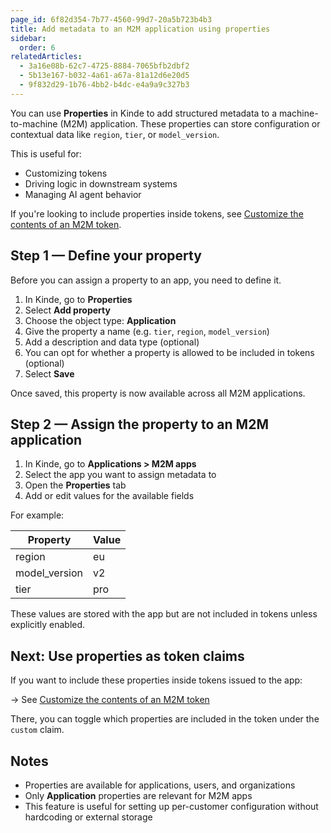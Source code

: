 ```yaml
---
page_id: 6f82d354-7b77-4560-99d7-20a5b723b4b3
title: Add metadata to an M2M application using properties
sidebar:
  order: 6
relatedArticles:
  - 3a16e08b-62c7-4725-8884-7065bfb2dbf2
  - 5b13e167-b032-4a61-a67a-81a12d6e20d5
  - 9f832d29-1b76-4bb2-b4dc-e4a9a9c327b3
---
```


You can use **Properties** in Kinde to add structured metadata to a machine-to-machine (M2M) application. These properties can store configuration or contextual data like `region`, `tier`, or `model_version`.

This is useful for:
- Customizing tokens
- Driving logic in downstream systems
- Managing AI agent behavior

If you're looking to include properties inside tokens, see [Customize the contents of an M2M token](/build/applications/m2m-customize-token/).

## Step 1 — Define your property

Before you can assign a property to an app, you need to define it.

1. In Kinde, go to **Properties**
2. Select **Add property**
3. Choose the object type: **Application**
4. Give the property a name (e.g. `tier`, `region`, `model_version`)
5. Add a description and data type (optional)
6. You can opt for whether a property is allowed to be included in tokens (optional)
7. Select **Save**

Once saved, this property is now available across all M2M applications.

## Step 2 — Assign the property to an M2M application

1. In Kinde, go to **Applications > M2M apps**
2. Select the app you want to assign metadata to
3. Open the **Properties** tab
4. Add or edit values for the available fields

For example:

| Property        | Value     |
|----------------|-----------|
| region          | eu        |
| model_version   | v2        |
| tier            | pro       |

These values are stored with the app but are not included in tokens unless explicitly enabled.

## Next: Use properties as token claims

If you want to include these properties inside tokens issued to the app:

→ See [Customize the contents of an M2M token](/build/applications/m2m-customize-token/)

There, you can toggle which properties are included in the token under the `custom` claim.

## Notes

- Properties are available for applications, users, and organizations
- Only **Application** properties are relevant for M2M apps
- This feature is useful for setting up per-customer configuration without hardcoding or external storage
